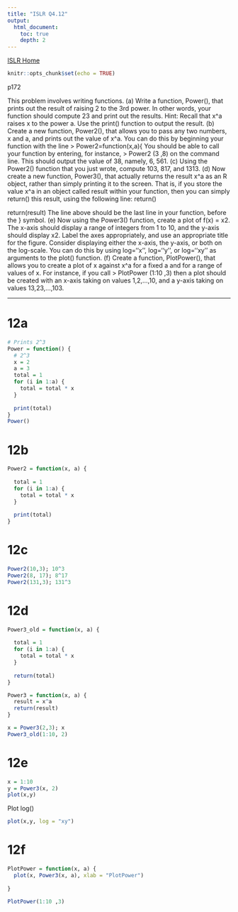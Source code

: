 ```yaml
---
title: "ISLR Q4.12"
output:
  html_document:
    toc: true
    depth: 2      
---
```

[ISLR Home](../index.html)

```r
knitr::opts_chunk$set(echo = TRUE)
```
p172

This problem involves writing functions.
(a) Write a function, Power(), that prints out the result of raising 2 to the 3rd power. In other words, your function should compute 23 and print out the results.
Hint: Recall that x^a raises x to the power a. Use the print() function to output the result.
(b) Create a new function, Power2(), that allows you to pass any two numbers, x and a, and prints out the value of x^a. You can do this by beginning your function with the line
> Power2=function(x,a){
You should be able to call your function by entering, for instance,
> Power2 (3 ,8)
on the command line. This should output the value of 38, namely, 6, 561.
(c) Using the Power2() function that you just wrote, compute 103, 817, and 1313.
(d) Now create a new function, Power3(), that actually returns the result x^a as an R object, rather than simply printing it to the screen. That is, if you store the value x^a in an object called result within your function, then you can simply return() this result, using the following line:
return()
  
 return(result)
The line above should be the last line in your function, before the } symbol.
(e) Now using the Power3() function, create a plot of f(x) = x2. The x-axis should display a range of integers from 1 to 10, and the y-axis should display x2. Label the axes appropriately, and use an appropriate title for the figure. Consider displaying either the x-axis, the y-axis, or both on the log-scale. You can do this by using log=‘‘x’’, log=‘‘y’’, or log=‘‘xy’’ as arguments to the plot() function.
(f) Create a function, PlotPower(), that allows you to create a plot of x against x^a for a fixed a and for a range of values of x. For instance, if you call
> PlotPower (1:10 ,3)
then a plot should be created with an x-axis taking on values 1,2,...,10, and a y-axis taking on values 13,23,...,103.

***

# 12a

```r
# Prints 2^3
Power = function() {
  # 2^3
  x = 2
  a = 3
  total = 1
  for (i in 1:a) {
    total = total * x
  }
  
  print(total)
}
Power()
```



# 12b

```r
Power2 = function(x, a) {
  
  total = 1
  for (i in 1:a) {
    total = total * x
  }
  
  print(total)
}
```


# 12c

```r
Power2(10,3); 10^3
Power2(8, 17); 8^17
Power2(131,3); 131^3
```


# 12d

```r
Power3_old = function(x, a) {
  
  total = 1
  for (i in 1:a) {
    total = total * x
  }
  
  return(total)
}

Power3 = function(x, a) {
  result = x^a
  return(result)
}

x = Power3(2,3); x
Power3_old(1:10, 2)
```


# 12e

```r
x = 1:10
y = Power3(x, 2)
plot(x,y)
```

Plot log()
```r
plot(x,y, log = "xy")
```

# 12f

```r
PlotPower = function(x, a) {
  plot(x, Power3(x, a), xlab = "PlotPower")
  
}

PlotPower(1:10 ,3)
```


